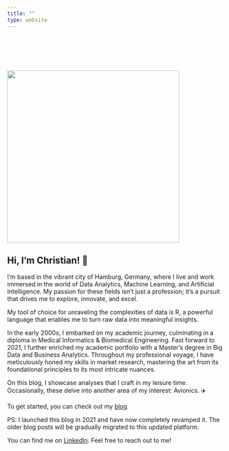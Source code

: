 ```yaml
---
title: ""
type: website
---
```


::: grid
::: g-col-6
![](christian.JPG){fig-align="left" width="400" style="margin-top: 80px;"}
:::

::: g-col-6
## Hi, I'm Christian! 👋

I'm based in the vibrant city of Hamburg, Germany, where I live and work immersed in the world of Data Analytics, Machine Learning, and Artificial Intelligence. My passion for these fields isn't just a profession; it's a pursuit that drives me to explore, innovate, and excel.

My tool of choice for unraveling the complexities of data is R, a powerful language that enables me to turn raw data into meaningful insights.

In the early 2000s, I embarked on my academic journey, culminating in a diploma in Medical Informatics & Biomedical Engineering. Fast forward to 2021, I further enriched my academic portfolio with a Master's degree in Big Data and Business Analytics. Throughout my professional voyage, I have meticulously honed my skills in market research, mastering the art from its foundational principles to its most intricate nuances.

On this blog, I showcase analyses that I craft in my leisure time. Occasionally, these delve into another area of my interest: Avionics. ✈️

To get started, you can check out my [blog](/posts.html).

PS: I launched this blog in 2021 and have now completely revamped it. The older blog posts will be gradually migrated to this updated platform.

You can find me on [LinkedIn](https://www.linkedin.com/in/christian-jaehnert/). Feel free to reach out to me!
:::
:::

